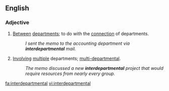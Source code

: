 ==English==

===Adjective===
{{en-adj|-}}

# [[between|Between]] [[department]]s; to do with the [[connection]] of departments.
#:''I sent the memo to the accounting department via '''interdepartmental''' mail.''
# [[involve|Involving]] [[multiple]] departments; [[multi-departmental]].
#:''The memo discussed a new '''interdepartmental''' project that would require resources from nearly every group.''

[[fa:interdepartmental]]
[[vi:interdepartmental]]